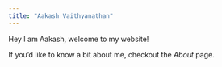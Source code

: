 ```yaml
---
title: "Aakash Vaithyanathan"
---
```


Hey I am Aakash, welcome to my website!

If you'd like to know a bit about me, checkout the *About* page.
